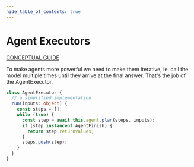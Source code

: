 ```yaml
---
hide_table_of_contents: true
---
```


# Agent Executors

[CONCEPTUAL GUIDE](https://docs.langchain.com/docs/components/agents/agent-executor)

To make agents more powerful we need to make them iterative, ie. call the model multiple times until they arrive at the final answer. That's the job of the AgentExecutor.

```typescript
class AgentExecutor {
  // a simplified implementation
  run(inputs: object) {
    const steps = [];
    while (true) {
      const step = await this.agent.plan(steps, inputs);
      if (step instanceof AgentFinish) {
        return step.returnValues;
      }
      steps.push(step);
    }
  }
}
```


<DocCardList />
